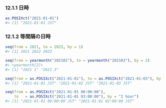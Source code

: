 ### 12.1.1 日時

```r
as.POSIXct("2021-01-01")
#> [1] "2021-01-01 JST"
```

### 12.1.2 等間隔の日時

```r
seq(from = 2021, to = 2023, by = 1)
#> [1] 2021 2022 2023

seq(from = yearmonth("202101"), to = yearmonth("202103"), by = 2)
#> <yearmonth[2]>
#> [1] "2021 1" "2021 3"

seq(from = as.POSIXct("2021-01-01"), to = as.POSIXct("2021-01-03"), by = "1 day")
#> [1] "2021-01-01 JST" "2021-01-02 JST" "2021-01-03 JST"

seq(from = as.POSIXct("2021-01-01 00:00:00"),
    to   = as.POSIXct("2021-01-01 03:00:00"), by = "2 hour")
#> [1] "2021-01-01 00:00:00 JST" "2021-01-01 02:00:00 JST"
```

